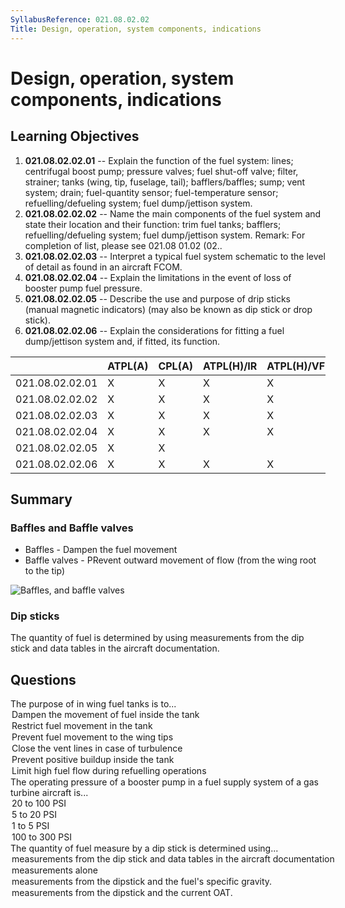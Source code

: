 ```yaml
---
SyllabusReference: 021.08.02.02
Title: Design, operation, system components, indications
---
```


# Design, operation, system components, indications

## Learning Objectives

1. **021.08.02.02.01** -- Explain the function of the fuel system: lines;
   centrifugal boost pump; pressure valves; fuel shut-off valve; filter,
   strainer; tanks (wing, tip, fuselage, tail); bafflers/baffles; sump; vent
   system; drain; fuel-quantity sensor; fuel-temperature sensor;
   refuelling/defueling system; fuel dump/jettison system.
2. **021.08.02.02.02** -- Name the main components of the fuel system and state
   their location and their function: trim fuel tanks; bafflers;
   refuelling/defueling system; fuel dump/jettison system. Remark: For
   completion of list, please see 021.08 01.02 (02..
3. **021.08.02.02.03** -- Interpret a typical fuel system schematic to the level
   of detail as found in an aircraft FCOM.
4. **021.08.02.02.04** -- Explain the limitations in the event of loss of
   booster pump fuel pressure.
5. **021.08.02.02.05** -- Describe the use and purpose of drip sticks (manual
   magnetic indicators) (may also be known as dip stick or drop stick).
6. **021.08.02.02.06** -- Explain the considerations for fitting a fuel
   dump/jettison system and, if fitted, its function.

|                 | ATPL(A) | CPL(A) | ATPL(H)/IR | ATPL(H)/VFR | CPL(H) | IR  | CBIR(A) |
| --------------- | ------- | ------ | ---------- | ----------- | ------ | --- | ------- |
| 021.08.02.02.01 | X       | X      | X          | X           | X      |     |         |
| 021.08.02.02.02 | X       | X      | X          | X           | X      |     |         |
| 021.08.02.02.03 | X       | X      | X          | X           | X      |     |         |
| 021.08.02.02.04 | X       | X      | X          | X           | X      |     |         |
| 021.08.02.02.05 | X       | X      |            |             |        |     |         |
| 021.08.02.02.06 | X       | X      | X          | X           | X      |     |         |

## Summary

### Baffles and Baffle valves

- Baffles - Dampen the fuel movement
- Baffle valves - PRevent outward movement of flow (from the wing root to the
  tip)

<img src="images/021.08.02.02-01.png" alt="Baffles, and baffle valves" />

<Source
  href="https://www.faa.gov/regulations_policies/handbooks_manuals/aviation/"
  alt="FAA H-8083-31"
/>

### Dip sticks

The quantity of fuel is determined by using measurements from the dip stick and
data tables in the aircraft documentation.

## Questions

<Question lo="021.08.02.02.01" explanation="### Baffles and Baffle valves">
  <Text variant="oneCorrect">
    The purpose of <Subject /> in wing fuel tanks is to...
  </Text>
  <Option subject={[["baffles"]]}>
    Dampen the movement of fuel inside the tank
  </Option>
  <Option
    subject={[["baffles"]]}
    why="restrict as in 'make harder', not as in 'make impossible'."
  >
    Restrict fuel movement in the tank
  </Option>
  <Option subject={[["baffle valves"], ["baffle check valves"]]}>
    Prevent fuel movement to the wing tips
  </Option>
  <Option>Close the vent lines in case of turbulence</Option>
  <Option>Prevent positive buildup inside the tank</Option>
  <Option>Limit high fuel flow during refuelling operations</Option>
</Question>

<Question lo="021.08.02.02.01">
  <Text variant="oneCorrect">
    The operating pressure of a booster pump in a fuel supply system of a gas
    turbine aircraft is...
  </Text>
  <Option alwaysCorrect>20 to 100 PSI</Option>
  <Option>5 to 20 PSI</Option>
  <Option>1 to 5 PSI</Option>
  <Option>100 to 300 PSI</Option>
</Question>

<Question lo="021.08.02.02.05" explanation="#dip-sticks">
  <Text variant="oneCorrect">
    The quantity of fuel measure by a dip stick is determined using...
  </Text>
  <Option alwaysCorrect>
    measurements from the dip stick and data tables in the aircraft
    documentation
  </Option>
  <Option why="although this is commonly done in small aircraft, it's too unreliable for large aircraft with significant temperature operational ranges">
    measurements alone
  </Option>
  <Option>
    measurements from the dipstick and the fuel's specific gravity.
  </Option>
  <Option>measurements from the dipstick and the current OAT.</Option>
</Question>
